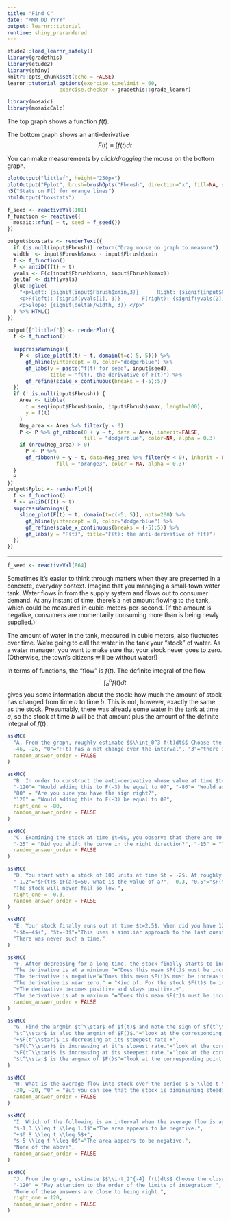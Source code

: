 ```yaml
---
title: "Find C"
date: "MMM DD YYYY"
output: learnr::tutorial
runtime: shiny_prerendered
---
```


```r
etude2::load_learnr_safely()
library(gradethis)
library(etude2)
library(shiny)
knitr::opts_chunk$set(echo = FALSE)
learnr::tutorial_options(exercise.timelimit = 60,
                 exercise.checker = gradethis::grade_learnr)
```

```r
library(mosaic)
library(mosaicCalc)
```


The top graph shows a function $f(t)$. 

The bottom graph shows an anti-derivative $$F(t) \equiv \int f(t) dt$$

You can make measurements by *click/dragging* the mouse on the bottom graph.

```r
plotOutput("littlef", height="250px")
plotOutput("Fplot", brush=brushOpts("Fbrush", direction="x", fill=NA, stroke="orange", opacity = 1), height="250px")
h5("Stats on F() for orange lines")
htmlOutput("boxstats")
```

```r
f_seed <- reactiveVal(101)
f_function <- reactive({
  mosaic::rfun( ~ t, seed = f_seed())
})

output$boxstats <- renderText({
  if (is.null(input$Fbrush)) return("Drag mouse on graph to measure")
  width  <- input$Fbrush$xmax - input$Fbrush$xmin
  f <- f_function()
  F <- antiD(f(t) ~ t)
  yvals <- F(c(input$Fbrush$xmin, input$Fbrush$xmax))
  deltaF <- diff(yvals)
  glue::glue(
    "<p>Left: {signif(input$Fbrush$xmin,3)}      Right: {signif(input$Fbrush$xmax, 3)}      Width: {signif(width,3)}</p>
    <p>F(left): {signif(yvals[1], 3)}       F(right): {signif(yvals[2], 3)}       ∆F: {signif(deltaF,3)}</p>
    <p>Slope: {signif(deltaF/width, 3)} </p>"
  ) %>% HTML()
})

output[["littlef"]] <- renderPlot({
  f <- f_function()
  
  suppressWarnings({
    P <- slice_plot(f(t) ~ t, domain(t=c(-5, 5))) %>%
      gf_hline(yintercept = 0, color="dodgerblue") %>%
      gf_labs(y = paste("f(t) for seed", input$seed),
              title = "f(t), the derivative of F(t)") %>%
      gf_refine(scale_x_continuous(breaks = (-5):5))
  })
  if (! is.null(input$Fbrush)) {
    Area <- tibble(
      t = seq(input$Fbrush$xmin, input$Fbrush$xmax, length=100),
      y = f(t)
    )
    Neg_area <- Area %>% filter(y < 0)
    P <- P %>% gf_ribbon(0 + y ~ t, data = Area, inherit=FALSE,
                         fill = "dodgerblue", color=NA, alpha = 0.3) 
    if (nrow(Neg_area) > 0)
      P <- P %>%
      gf_ribbon(0 + y ~ t, data=Neg_area %>% filter(y < 0), inherit = FALSE,
                fill = "orange3", color = NA, alpha = 0.3)
  }
  P
})
output$Fplot <- renderPlot({
  f <- f_function()
  F <- antiD(f(t) ~ t)
  suppressWarnings({
    slice_plot(F(t) ~ t, domain(t=c(-5, 5)), npts=200) %>%
      gf_hline(yintercept = 0, color="dodgerblue") %>%
      gf_refine(scale_x_continuous(breaks = (-5):5)) %>%
      gf_labs(y = "F(t)", title="F(t): the anti-derivative of f(t)")
  })
})
```

----

```r
f_seed <- reactiveVal(864)
```

Sometimes it's easier to think through matters when they are presented in a concrete, everyday context. Imagine that you managing a small-town water tank. Water flows in from the supply system and flows out to consumer demand. At any instant of time, there's a net amount flowing to the tank, which could be measured in cubic-meters-per-second. (If the amount is negative, consumers are momentarily consuming more than is being newly supplied.) 

The amount of water in the tank, measured in cubic meters, also fluctuates over time. We're going to call the water in the tank your "stock" of water. As a water manager, you want to make sure that your stock never goes to zero. (Otherwise, the town's citizens will be without water!)

In terms of functions, the "flow" is $f(t)$. The definite integral of the flow $$\int_a^b f(t) dt$$ gives you some information about the stock: how much the amount of stock has changed from time $a$ to time $b$. This is not, however, exactly the same as the stock. Presumably, there was already some water in the tank at time $a$, so the stock at time $b$ will be that amount plus the amount of the definite integral of $f(t)$.



```r
askMC(
  "A. From the graph, roughly estimate $$\\int_0^3 f(t)dt$$ Choose the closest numerical value from the following. You could use either graph for this caclulation, but $F(t)$ will be simpler algebra.",
  -46, -26, "0"="F(t) has a net change over the interval", "3"="there is more stock at F(3) than F(0)", "19"="there is more stock at F(3) than F(0)", "26"="F(t) at the right end of the interval is lower than at the left end", right_one = -26,
  random_answer_order = FALSE
)
```

```r
askMC(
  "B. In order to construct the anti-derivative whose value at time $t=-3$ will be zero, what constant of integration $C$ should you **add** to the $F(t)$ shown.",
  "-120"= "Would adding this to F(-3) be equal to 0?", "-80"= "Would adding this to F(-3) be equal to 0?", "-50"= "Would adding this to F(-3) be equal to 0?", "0"= "Would adding this to F(-3) be equal to 0?", "50" = "Would adding this to F(-3) be equal to 0?", 
  "80" = "Are you sure you have the sign right?",
  "120" = "Would adding this to F(-3) be equal to 0?",
  right_one = -80,
  random_answer_order = FALSE
)
```

```r
askMC(
  "C. Examining the stock at time $t=0$, you observe that there are 40 units. Roughly how much stock will there be at $t=5$?",
  "-25" = "Did you shift the curve in the right direction?", "-15" = "That would be the answer if there had been 0 units of stock at time $t=0$.","0"="Imagine F(t) being shifted by the difference of 40 and F(0)", "15"="Imagine F(t) being shifted by the difference of 40 and F(0)",  25, right_one=25,
  random_answer_order = FALSE
)
```

```r
askMC(
  "D. You start with a stock of 100 units at time $t = -2$. At roughly what time $t$ will the stock be half of this?",
  "-1.2"="$F(t)$-$F(a)$=50, what is the value of a?", -0.3, "0.5"="$F(t)$-$F(a)$=50, what is the value of a?", "1.2"="$F(t)$-$F(a)$=50, what is the value of a?", "1.8"="$F(t)$-$F(a)$=50, what is the value of a?",
  "The stock will never fall so low.",
  right_one = -0.3,
  random_answer_order = FALSE
)
```

```r
askMC(
  "E. Your stock finally runs out at time $t=2.5$. When did you have 120 units in stock?",
  "+$t=-4$+", "$t=-3$"="This uses a similiar approach to the last question.", "$t=0$"="This uses a similiar approach to the last question.", 
  "There was never such a time."
)

```

```r
askMC(
  "F. After decreasing for a long time, the stock finally starts to increase from about $t=2.5$ onward. What about $f(t=2.5)$ tells you that $F(t=2.5)$ is increasing?",
  "The derivative is at a minimum."="Does this mean $F(t)$ must be increasing?",
  "The derivative is negative"="Does this mean $F(t)$ must be increasing?",
  "The derivative is near zero." = "Kind of. For the stock $F(t)$ to increase, what has to be true of the derivative at that instant.",
  "+The derivative becomes positive and stays positive.+",
  "The derivative is at a maximum."="Does this mean $F(t)$ must be increasing?",
  random_answer_order = FALSE
)
```

```r
askMC(
  "G. Find the argmin $t^\\star$ of $f(t)$ and note the sign of $f(t^\\star).$  What does this tell you about $F(t^\\star)$.",
  "$t^\\star$ is also the argmin of $F()$."="look at the corresponding point on $F(t)$.",
  "+$F(t^\\star)$ is decreasing at its steepest rate.+",
  "$F(t^\\star)$ is increasing at it's slowest rate."="look at the corresponding point on $F(t)$.",
  "$F(t^\\star)$ is increasing at its steepest rate."="look at the corresponding point on $F(t)$.",
  "$t^\\star$ is the argmax of $F()$"="look at the corresponding point on $F(t)$."
)
```

```r
askMC(
  "H. What is the average flow into stock over the period $-5 \\leq t \\leq 1$. (If the flow is *outward from stock*, that's the same as a negative inward flow.)",
  -30, -20, "0" = "But you can see that the stock is diminishing steadily during $-5 \\leq t \\leq 1$, so how could the average flow be zero.", "10", right_one = -20,
  random_answer_order = FALSE
)
```

```r
askMC(
  "I. Which of the following is an interval when the average flow is approximately zero?",
  "$-1.3 \\leq t \\leq 1.1$"="The area appears to be negative.",
  "+$0.8 \\leq t \\leq 5$+",
  "$-5 \\leq t \\leq 0$"="The area appears to be negative.",
  "None of the above",
  random_answer_order = FALSE
)
```

```r
askMC(
  "J. From the graph, estimate $$\\int_2^{-4} f(t)dt$$ Choose the closest numerical value from the following.",
  "-120" = "Pay attention to the order of the limits of integration.", -60, 60, 120, 
  "None of these answers are close to being right.", 
  right_one = 120,
  random_answer_order = FALSE
)
```
